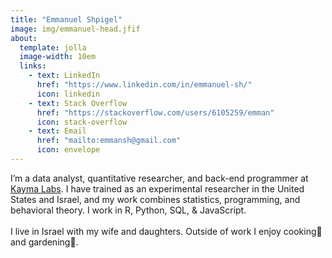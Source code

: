 ```yaml
---
title: "Emmanuel Shpigel"
image: img/emmanuel-head.jfif
about: 
  template: jolla
  image-width: 10em
  links:
    - text: LinkedIn
      href: "https://www.linkedin.com/in/emmanuel-sh/"
      icon: linkedin
    - text: Stack Overflow
      href: "https://stackoverflow.com/users/6105259/emman"
      icon: stack-overflow
    - text: Email
      href: "mailto:emmansh@gmail.com"
      icon: envelope
---
```


I'm a data analyst, quantitative researcher, and back-end programmer at [Kayma Labs](https://kayma.com/kayma-english.html). I have trained as an experimental researcher in the United States and Israel, and my work combines statistics, programming, and behavioral theory. I work in R, Python, SQL, & JavaScript. 
<br>
<br>
I live in Israel with my wife and daughters. Outside of work I enjoy cooking🍲 and gardening🌱.